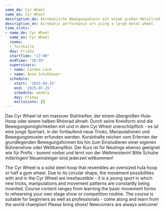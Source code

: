 ```yaml
---
name_de: Cyr Wheel
name_en: Cyr Wheel
description_de: Akrobatische Bewegungskunst mit einem großen Metallrad.
description_en: Acrobatic performance art using a large metal wheel.
time_slots:
- name_de: Cyr Wheel
  name_en: Cyr Wheel
  rooms:
  - Turnhalle
  day: Friday
  startTime: "17:00"
  endTime: "18:59"
  supervisors:
  - name: Carmen Lück
  - name: Anna Schuhbauer
  schedule:
    start: '2025-04-25'
    end: '2025-07-25'
    schedule: weekly
    day: Friday
    exclusions: []
---
```


<Locale value="de">
 

 Das Cyr Wheel ist ein massiver Stahlreifen, der einem übergroßen Hula-Hoop oder
einem halben Rhönrad ähnelt. Durch seine Kreisform sind die
Bewegungsmöglichkeiten mit und in dem Cyr Wheel unerschöpflich - es ist eine
junge Sportart, in der fortlaufend neue Tricks, Manipulationen und
Bewegungsmuster erfunden werden. Kursinhalte reichen vom Erlernen der
grundlegenden Bewegungsformen bis hin zum Einstudieren einer eigenen Bühnenshow
oder Wettkampfkür. Der Kurs ist für Neulinge ebenso geeignet wie für Profis -
kommt vorbei und lernt von der Weltmeisterin! Bitte Schuhe mitbringen!
Neueinsteiger sind jederzeit willkommen!

</Locale>
<Locale value="en">
 

 The Cyr Wheel is a solid steel hoop that resembles an oversized hula hoop or
half a gym wheel. Due to its circular shape, the movement possibilities with and
in the Cyr Wheel are inexhaustible - it is a young sport in which new tricks,
manipulations and movement patterns are constantly being invented. Course
content ranges from learning the basic movement forms to rehearsing your own
stage show or competition routine. The course is suitable for beginners as well
as professionals - come along and learn from the world champion! Please bring
shoes! Newcomers are always welcome!

</Locale>
